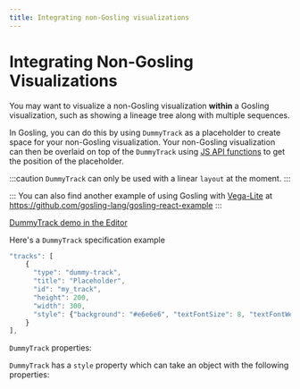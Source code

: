 ```yaml
---
title: Integrating non-Gosling visualizations
---
```



# Integrating Non-Gosling Visualizations

You may want to visualize a non-Gosling visualization **within** a Gosling visualization, such as showing a lineage tree along with multiple sequences.

In Gosling, you can do this by using `DummyTrack` as a placeholder to create space for your non-Gosling visualization. 
Your non-Gosling visualization can then be overlaid on top of the `DummyTrack` using [JS API functions](js-api) to 
get the position of the placeholder.

:::caution
`DummyTrack` can only be used with a linear `layout` at the moment.
:::

:::
You can also find another example of using Gosling with [Vega-Lite](https://vega.github.io/vega-lite/) at https://github.com/gosling-lang/gosling-react-example
:::

[DummyTrack demo in the Editor](https://gosling-lang.github.io/gosling.js/?example=doc_dummy_track)

Here's a `DummyTrack` specification example
```javascript
"tracks": [
    {
      "type": "dummy-track",
      "title": "Placeholder",
      "id": "my_track",
      "height": 200,
      "width": 300,
      "style": {"background": "#e6e6e6", "textFontSize": 8, "textFontWeight": "normal"}
    }
],

```

`DummyTrack` properties: 
<TableWrapper objName='DummyTrack' GoslingSchema={GoslingSchema} />

`DummyTrack` has a `style` property which can take an object with the following properties:

<TableWrapper objName='DummyTrackStyle' GoslingSchema={GoslingSchema} />